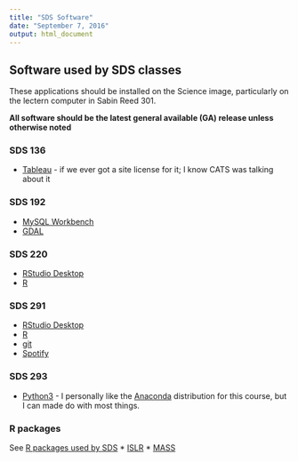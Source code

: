 ```yaml
---
title: "SDS Software"
date: "September 7, 2016"
output: html_document
---
```


## Software used by SDS classes

These applications should be installed on the Science image, particularly on the lectern computer in Sabin Reed 301.

**All software should be the latest general available (GA) release unless otherwise noted**

### SDS 136

* [Tableau](http://www.tableau.com) - if we ever got a site license for it; I know CATS was talking about it

### SDS 192

* [MySQL Workbench](https://dev.mysql.com/downloads/workbench/)
* [GDAL](http://trac.osgeo.org/gdal/wiki/DownloadingGdalBinaries)

### SDS 220

* [RStudio Desktop](https://www.rstudio.com/products/rstudio/download2/)
* [R](https://cran.r-project.org/bin/)

### SDS 291

* [RStudio Desktop](https://www.rstudio.com/products/rstudio/download2/)
* [R](https://cran.r-project.org/bin/)
* [git](https://git-scm.com/book/en/v2/Getting-Started-Installing-Git)
* [Spotify](https://www.spotify.com/us/download/)

### SDS 293

* [Python3](https://www.python.org/) - I personally like the [Anaconda](https://www.continuum.io/downloads) distribution for this course, but I can made do with most things.


### R packages

See [R packages used by SDS](sds_r_packages.Rmd)
* [ISLR](https://cran.r-project.org/web/packages/ISLR/index.html)
* [MASS](https://cran.r-project.org/web/packages/MASS/index.html)

